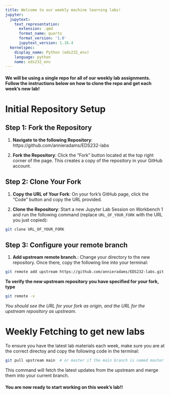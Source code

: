 ```yaml
---
title: Welcome to our weekly machine learning labs!
jupyter:
  jupytext:
    text_representation:
      extension: .qmd
      format_name: quarto
      format_version: '1.0'
      jupytext_version: 1.16.4
  kernelspec:
    display_name: Python (eds232_env)
    language: python
    name: eds232_env
---
```


#### We will be using a single repo for all of our weekly lab assignments. Follow the instructions below on how to clone the repo and get each week's new lab!

# Initial Repository Setup

## Step 1: Fork the Repository

1. **Navigate to the following Repository**: https://github.com/annieradams/EDS232-labs

2. **Fork the Repository**: Click the "Fork" button located at the top right corner of the page. This creates a copy of the repository in your GitHub account.

## Step 2: Clone Your Fork

1. **Copy the URL of Your Fork**: On your fork's GitHub page, click the "Code" button and copy the URL provided.

2. **Clone the Repository**: Start a new Jupyter Lab Session on Workbench 1 and run the following command (replace `URL_OF_YOUR_FORK` with the URL you just copied):

```bash
git clone URL_OF_YOUR_FORK
```

## Step 3: Configure your remote branch

1. **Add upstream remote branch.**: Change your directory to the new repository. Once there, copy the following line into your terminal:

```bash
git remote add upstream https://github.com/annieradams/EDS232-labs.git
```

**To verify the new upstream repository you have specified for your fork, type**

```bash
git remote -v 
```

*You should see the URL for your fork as origin, and the URL for the upstream repository as upstream.*

# Weekly Fetching to get new labs

To ensure you have the latest lab materials each week, make sure you are at the correct directoy and copy the following code in the terminal: 

```bash
git pull upstream main  # or master if the main branch is named master
```

This command will fetch the latest updates from the upstream and merge them into your current branch.

#### You are now ready to start working on this week's lab!! 
